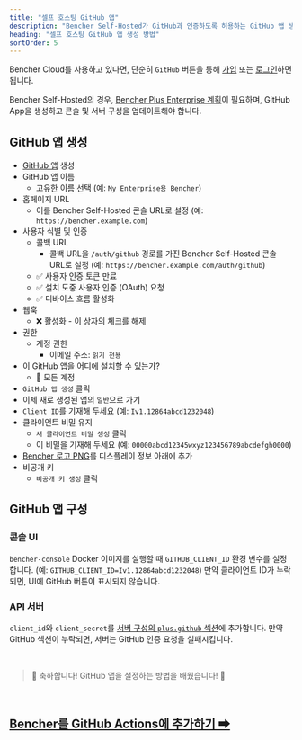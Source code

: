 ```yaml
---
title: "셀프 호스팅 GitHub 앱"
description: "Bencher Self-Hosted가 GitHub과 인증하도록 허용하는 GitHub 앱 생성"
heading: "셀프 호스팅 GitHub 앱 생성 방법"
sortOrder: 5
---
```


Bencher Cloud를 사용하고 있다면, 단순히 `GitHub` 버튼을 통해 [가입](/auth/signup) 또는 [로그인](/auth/login)하면 됩니다.

Bencher Self-Hosted의 경우, [Bencher Plus Enterprise 계획](/ko/pricing/?level=enterprise)이 필요하며, GitHub App을 생성하고 콘솔 및 서버 구성을 업데이트해야 합니다.


## GitHub 앱 생성

- [GitHub 앱](https://docs.github.com/ko/apps/creating-github-apps/registering-a-github-app/registering-a-github-app#registering-a-github-app) 생성
- GitHub 앱 이름
  - 고유한 이름 선택 (예: `My Enterprise용 Bencher`)
- 홈페이지 URL
  - 이를 Bencher Self-Hosted 콘솔 URL로 설정 (예: `https://bencher.example.com`)
- 사용자 식별 및 인증
  - 콜백 URL
    - 콜백 URL을 `/auth/github` 경로를 가진 Bencher Self-Hosted 콘솔 URL로 설정 (예: `https://bencher.example.com/auth/github`)
  - ✅ 사용자 인증 토큰 만료
  - ✅ 설치 도중 사용자 인증 (OAuth) 요청
  - ✅ 디바이스 흐름 활성화
- 웹훅
  - ❌ 활성화 - 이 상자의 체크를 해제
- 권한
  - 계정 권한
    - 이메일 주소: `읽기 전용`
- 이 GitHub 앱을 어디에 설치할 수 있는가?
  - 🔘 모든 계정
- `GitHub 앱 생성` 클릭
- 이제 새로 생성된 앱의 `일반`으로 가기
- `Client ID`를 기재해 두세요 (예: `Iv1.12864abcd1232048`)
- 클라이언트 비밀 유지
  - `새 클라이언트 비밀 생성` 클릭
  - 이 비밀을 기재해 두세요 (예: `00000abcd12345wxyz123456789abcdefgh0000`)
- [Bencher 로고 PNG](/ko/brand/)를 디스플레이 정보 아래에 추가
- 비공개 키
  - `비공개 키 생성` 클릭

## GitHub 앱 구성

### 콘솔 UI
`bencher-console` Docker 이미지를 실행할 때 `GITHUB_CLIENT_ID` 환경 변수를 설정합니다. (예: `GITHUB_CLIENT_ID=Iv1.12864abcd1232048`) 만약 클라이언트 ID가 누락되면, UI에 GitHub 버튼이 표시되지 않습니다.

### API 서버
`client_id`와 `client_secret`를 [서버 구성의 `plus.github` 섹션](/ko/docs/reference/server-config/#plusgithub)에 추가합니다. 만약 GitHub 섹션이 누락되면, 서버는 GitHub 인증 요청을 실패시킵니다.

<br/>

> 🐰 축하합니다! GitHub 앱을 설정하는 방법을 배웠습니다! 🎉

<br/>

<h2><a href="/ko/docs/how-to/github-actions/">Bencher를 GitHub Actions에 추가하기 ➡</a></h2>
